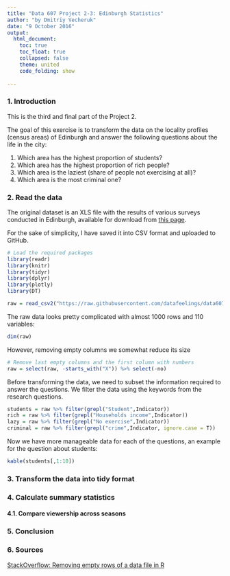 ```yaml
---
title: "Data 607 Project 2-3: Edinburgh Statistics"
author: "by Dmitriy Vecheruk"
date: "9 October 2016"
output: 
  html_document:
    toc: true
    toc_float: true
    collapsed: false
    theme: united
    code_folding: show
    
---
```

### 1. Introduction

This is the third and final part of the Project 2.
  
The goal of this exercise is to transform the data on the locality profiles (census areas) of Edinburgh and answer the following questions about the life in the city:
  
1) Which area has the highest proportion of students?
2) Which area has the highest proportion of rich people?
3) Which area is the laziest (share of people not exercising at all)?
4) Which area is the most criminal one?
  


### 2. Read the data
  
The original dataset is an XLS file with the results of various surveys conducted in Edinburgh, available for download from [this page](http://data.edinburghopendata.info/dataset/locality-profiles).
  
For the sake of simplicity, I have saved it into CSV format and uploaded to GitHub.

```r
# Load the required packages
library(readr)
library(knitr)
library(tidyr)
library(dplyr)
library(plotly)
library(DT)
```


```r
raw = read_csv2("https://raw.githubusercontent.com/datafeelings/data607/master/Project_2/localityprofilesbasedatacsv.csv")

```

The raw data looks pretty complicated with almost 1000 rows and 110 variables:
```r
dim(raw)
```

However, removing empty columns we somewhat reduce its size

```r
# Remove last empty columns and the first column with numbers
raw = select(raw, -starts_with("X")) %>% select(-no)


```


Before transforming the data, we need to subset the information required to answer the questions. We filter the data using the keywords from the research questions.

```r

students = raw %>% filter(grepl("Student",Indicator))
rich = raw %>% filter(grepl("Households income",Indicator))
lazy = raw %>% filter(grepl("No exercise",Indicator))
criminal = raw %>% filter(grepl("crime",Indicator, ignore.case = T))

```

Now we have more manageable data for each of the questions, an example for the  question about students:

```r
kable(students[,1:10])
```


### 3. Transform the data into tidy format
  

### 4. Calculate summary statistics
  
#### 4.1. Compare viewership across seasons   



### 5. Conclusion
  


### 6. Sources


[StackOverflow: Removing empty rows of a data file in R](http://stackoverflow.com/questions/6437164/removing-empty-rows-of-a-data-file-in-r)